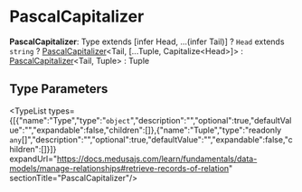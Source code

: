 
# PascalCapitalizer

 **PascalCapitalizer**: Type extends [infer Head, ...(infer Tail)] ? `Head` extends `string` ? [PascalCapitalizer](./page.mdx)&#60;Tail, [...Tuple, Capitalize&#60;Head&#62;]&#62; : [PascalCapitalizer](./page.mdx)&#60;Tail, Tuple&#62; : Tuple

## Type Parameters

<TypeList types={[{"name":"Type","type":"`object`","description":"","optional":true,"defaultValue":"","expandable":false,"children":[]},{"name":"Tuple","type":"readonly `any`[]","description":"","optional":true,"defaultValue":"","expandable":false,"children":[]}]} expandUrl="https://docs.medusajs.com/learn/fundamentals/data-models/manage-relationships#retrieve-records-of-relation" sectionTitle="PascalCapitalizer"/>
